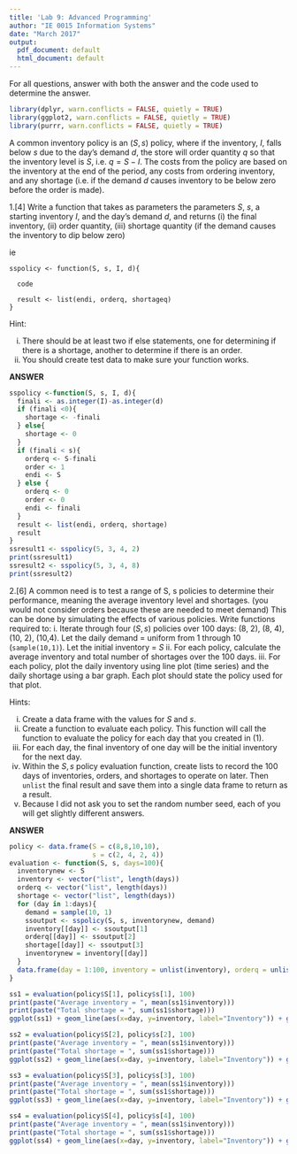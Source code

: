 ```yaml
---
title: 'Lab 9: Advanced Programming'
author: "IE 0015 Information Systems"
date: "March 2017"
output:
  pdf_document: default
  html_document: default
---
```


For all questions, answer with both the answer and the code used to determine the answer.

```r
library(dplyr, warn.conflicts = FALSE, quietly = TRUE)
library(ggplot2, warn.conflicts = FALSE, quietly = TRUE)
library(purrr, warn.conflicts = FALSE, quietly = TRUE)
```

A common inventory policy is an $(S,s)$ policy, where if the inventory, $I$, falls below $s$ due to the day's demand $d$, the store will order quantity $q$ so that the inventory level is $S$, i.e. $q = S-I$. The costs from the policy are based on the inventory at the end of the period, any costs from ordering inventory, and any shortage (i.e. if the demand $d$ causes inventory to be below zero before the order is made).

1.[4] Write a function that takes as parameters the parameters $S$, $s$, a starting inventory $I$, and the day's demand $d$, and returns (i) the final inventory, (ii) order quantity, (iii) shortage quantity (if the demand causes the inventory to dip below zero)

ie
```
sspolicy <- function(S, s, I, d){
  
  code
  
  result <- list(endi, orderq, shortageq)
}
```

Hint:

i. There should be at least two if else statements, one for determining if there is a shortage, another to determine if there is an order.
ii. You should create test data to make sure your function works.

**ANSWER**

```r
sspolicy <-function(S, s, I, d){
  finali <- as.integer(I)-as.integer(d)
  if (finali <0){
    shortage <- -finali
  } else{
    shortage <- 0
  }
  if (finali < s){
    orderq <- S-finali
    order <- 1
    endi <- S
  } else {
    orderq <- 0
    order <- 0
    endi <- finali
  }
  result <- list(endi, orderq, shortage)
  result
}
ssresult1 <- sspolicy(5, 3, 4, 2)
print(ssresult1)
ssresult2 <- sspolicy(5, 3, 4, 8)
print(ssresult2)
```

2.[6]  A common need is to test a range of S, s policies to determine their performance, meaning the average inventory level and shortages. (you would not consider orders because these are needed to meet demand)  This can be done by simulating the effects of various policies.  Write functions required to:
  i. Iterate through four $(S, s)$ policies over 100 days: (8, 2), (8, 4), (10, 2), (10,4).  Let the daily demand = uniform from 1 through 10 (`sample(10,1)`). Let the initial inventory = $S$ 
  ii. For each policy, calculate the average inventory and total number of shortages over the 100 days.
  iii.  For each policy, plot the daily inventory using line plot (time series) and the daily shortage using a bar graph. Each plot should state the policy used for that plot.
  
Hints:

i. Create a data frame with the values for $S$ and $s$.
ii. Create a function to evaluate each policy. This function will call the function to evaluate the policy for each day that you created in (1).
iii. For each day, the final inventory of one day will be the initial inventory for the next day.
iv. Within the $S,s$ policy evaluation function, create lists to record the 100 days of inventories, orders, and shortages to operate on later.  Then `unlist` the final result and save them into a single data frame to return as a result.
v. Because I did not ask you to set the random number seed, each of you will get slightly different answers.


**ANSWER**

```r
policy <- data.frame(S = c(8,8,10,10),
                     s = c(2, 4, 2, 4))
evaluation <- function(S, s, days=100){
  inventorynew <- S
  inventory <- vector("list", length(days))
  orderq <- vector("list", length(days))
  shortage <- vector("list", length(days))
  for (day in 1:days){
    demand = sample(10, 1)
    ssoutput <- sspolicy(S, s, inventorynew, demand)
    inventory[[day]] <- ssoutput[1]
    orderq[[day]] <- ssoutput[2]
    shortage[[day]] <- ssoutput[3]
    inventorynew = inventory[[day]]
  } 
  data.frame(day = 1:100, inventory = unlist(inventory), orderq = unlist(orderq), shortageq = unlist(shortage)) 
}
```

```r
ss1 = evaluation(policy$S[1], policy$s[1], 100)
print(paste("Average inventory = ", mean(ss1$inventory)))
print(paste("Total shortage = ", sum(ss1$shortage)))
ggplot(ss1) + geom_line(aes(x=day, y=inventory, label="Inventory")) + geom_bar(stat="identity", aes(x=day, y=shortageq, label="Shortages")) + ggtitle("S=8, s = 2, policy inventory and shortages") + ylab("Daily Quantity")
```  

```r
ss2 = evaluation(policy$S[2], policy$s[2], 100)
print(paste("Average inventory = ", mean(ss1$inventory)))
print(paste("Total shortage = ", sum(ss1$shortage)))
ggplot(ss2) + geom_line(aes(x=day, y=inventory, label="Inventory")) + geom_bar(stat="identity", aes(x=day, y=shortageq, label="Shortages")) + ggtitle("S=8, s = 4, policy inventory and shortages") + ylab("Daily Quantity")
```  

```r
ss3 = evaluation(policy$S[3], policy$s[3], 100)
print(paste("Average inventory = ", mean(ss1$inventory)))
print(paste("Total shortage = ", sum(ss1$shortage)))
ggplot(ss3) + geom_line(aes(x=day, y=inventory, label="Inventory")) + geom_bar(stat="identity", aes(x=day, y=shortageq, label="Shortages")) + ggtitle("S=10, s = 2, policy inventory and shortages") + ylab("Daily Quantity")
```  
```r
ss4 = evaluation(policy$S[4], policy$s[4], 100)
print(paste("Average inventory = ", mean(ss1$inventory)))
print(paste("Total shortage = ", sum(ss1$shortage)))
ggplot(ss4) + geom_line(aes(x=day, y=inventory, label="Inventory")) + geom_bar(stat="identity", aes(x=day, y=shortageq, label="Shortages")) + ggtitle("S=10, s = 4, policy inventory and shortages") + ylab("Daily Quantity")
```  
